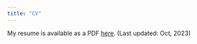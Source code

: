 ```yaml
---
title: "CV"
---
```


My resume is available as a PDF [here](files/resume.pdf). (Last updated: Oct, 2023)
